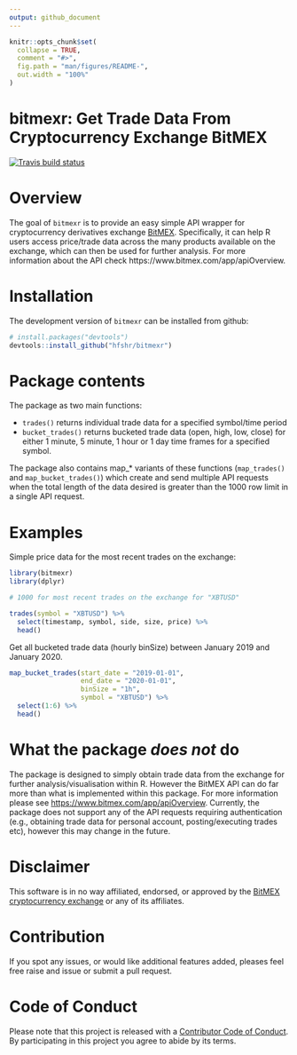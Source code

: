 ```yaml
---
output: github_document
---
```


<!-- README.md is generated from README.Rmd. Please edit that file -->

```r
knitr::opts_chunk$set(
  collapse = TRUE,
  comment = "#>",
  fig.path = "man/figures/README-",
  out.width = "100%"
)
```

# bitmexr: Get Trade Data From Cryptocurrency Exchange BitMEX

[![Travis build status](https://travis-ci.org/hfshr/bitmexr.svg?branch=master)](https://travis-ci.org/hfshr/bitmexr)

# Overview

The goal of `bitmexr` is to provide an easy simple API wrapper for cryptocurrency derivatives exchange [BitMEX](https://www.bitmex.com/). Specifically, it can help R users access price/trade data across the many products available on the exchange, which can then be used for further analysis. For more information about the API check https://www.bitmex.com/app/apiOverview.

# Installation

The development version of `bitmexr` can be installed from github:

```r
# install.packages("devtools")
devtools::install_github("hfshr/bitmexr")
```

# Package contents

The package as two main functions:

- `trades()` returns individual trade data for a specified symbol/time period
- `bucket_trades()` returns bucketed trade data (open, high, low, close) for either 1 minute, 5 minute, 1 hour or 1 day time frames for a specified symbol.
    
The package also contains map_* variants of these functions (`map_trades()` and `map_bucket_trades()`) which create and send multiple API requests when the total length of the data desired is greater than the 1000 row limit in a single API request.

# Examples

Simple price data for the most recent trades on the exchange:

```r
library(bitmexr)
library(dplyr)

# 1000 for most recent trades on the exchange for "XBTUSD"

trades(symbol = "XBTUSD") %>% 
  select(timestamp, symbol, side, size, price) %>% 
  head()

```

Get all bucketed trade data (hourly binSize) between January 2019 and January 2020. 

```r

map_bucket_trades(start_date = "2019-01-01", 
                  end_date = "2020-01-01", 
                  binSize = "1h",
                  symbol = "XBTUSD") %>% 
  select(1:6) %>% 
  head()

```


# What the package _does not_ do

The package is designed to simply obtain trade data from the exchange for further analysis/visualisation within R.
However the BitMEX API can do far more than what is implemented within this package. For more information please see [https://www.bitmex.com/app/apiOverview](https://www.bitmex.com/app/apiOverview).
Currently, the package does not support any of the API requests requiring authentication (e.g., obtaining trade data for personal account, posting/executing trades etc), however this may change in the future.

# Disclaimer

This software is in no way affiliated, endorsed, or approved by the
[BitMEX cryptocurrency exchange](https://www.bitmex.com) or any of its affiliates. 

# Contribution

If you spot any issues, or would like additional features added, pleases feel free raise and issue or submit a pull request.

# Code of Conduct

Please note that this project is released with a [Contributor Code of Conduct](CODE_OF_CONDUCT.md). 
By participating in this project you agree to abide by its terms.




